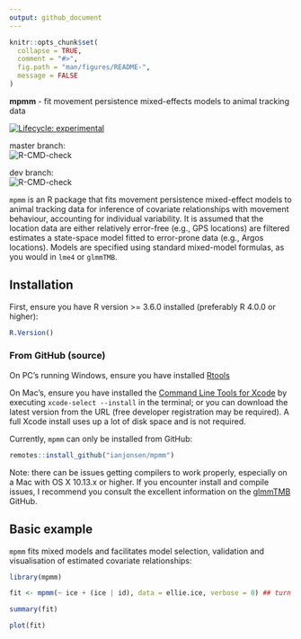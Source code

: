 ```yaml
---
output: github_document
---
```


<!-- README.md is generated from README.Rmd. Please edit that file -->

```r
knitr::opts_chunk$set(
  collapse = TRUE,
  comment = "#>",
  fig.path = "man/figures/README-",
  message = FALSE
)
```

**mpmm** - fit movement persistence mixed-effects models to animal tracking data 

<!-- badges: start -->
[![Lifecycle: experimental](https://img.shields.io/badge/lifecycle-experimental-orange.svg)](https://lifecycle.r-lib.org/articles/stages.html#experimental)

master branch:  
![R-CMD-check](https://github.com/ianjonsen/mpmm/actions/workflows/check-full.yaml/badge.svg?branch=master)

dev branch:  
![R-CMD-check](https://github.com/ianjonsen/mpmm/actions/workflows/check-full.yaml/badge.svg?branch=dev_4_james)
<!-- badges: end -->


`mpmm` is an R package that fits movement persistence mixed-effect models to animal tracking data for inference of covariate relationships with  movement behaviour, accounting for individual variability. It is assumed that the location data are either relatively error-free (e.g., GPS locations) are filtered estimates a state-space model fitted to error-prone data (e.g., Argos locations). Models are specified using standard mixed-model formulas, as you would in `lme4` or `glmmTMB`.

## Installation 
First, ensure you have R version >= 3.6.0 installed (preferably R 4.0.0 or higher):

```r
R.Version()
```

### From GitHub (source)  

On PC's running Windows, ensure you have installed [Rtools](https://cran.r-project.org/bin/windows/Rtools/) 

On Mac's, ensure you have installed the [Command Line Tools for Xcode](https://developer.apple.com/download/more/) by executing `xcode-select --install` in the terminal; or you can download the latest version from the URL (free developer registration may be required). A full Xcode install uses up a lot of disk space and is not required.

Currently, `mpmm` can only be installed from GitHub:
```r
remotes::install_github("ianjonsen/mpmm")
```

Note: there can be issues getting compilers to work properly, especially on a Mac with OS X 10.13.x or higher. If you encounter install and compile issues, I recommend you consult the excellent information on the [glmmTMB](https://github.com/glmmTMB/glmmTMB) GitHub.

## Basic example

`mpmm` fits mixed models and facilitates model selection, validation and visualisation of estimated covariate relationships:
```r
library(mpmm)

fit <- mpmm(~ ice + (ice | id), data = ellie.ice, verbose = 0) ## turn off parameter trace for tidy output

summary(fit)

plot(fit)
```
